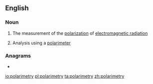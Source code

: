 ==English==

===Noun===
{{en-noun|-|polarimetries}}

# {{label|en|physics}} The measurement of the [[polarization]] of [[electromagnetic radiation]]
# {{label|en|chemistry}} Analysis using a [[polarimeter]]

===Anagrams===
* {{l|en|temporarily}}

[[io:polarimetry]]
[[pl:polarimetry]]
[[ta:polarimetry]]
[[zh:polarimetry]]